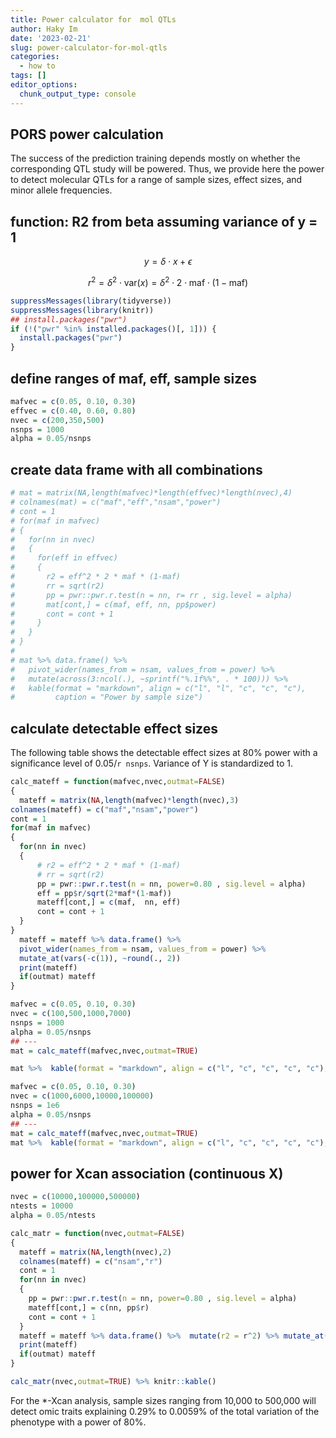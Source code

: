 ```yaml
---
title: Power calculator for  mol QTLs
author: Haky Im
date: '2023-02-21'
slug: power-calculator-for-mol-qtls
categories:
  - how to
tags: []
editor_options: 
  chunk_output_type: console
---
```


## PORS power calculation

The success of the prediction training depends mostly on whether the corresponding QTL study will be powered. Thus, we provide here the power to detect molecular QTLs for a range of sample sizes, effect sizes, and minor allele frequencies.

## function: R2 from beta assuming variance of y = 1

$$y = \delta \cdot x + \epsilon$$

$$r^2 = \delta^2 \cdot \text{var}(x) = \delta^2 \cdot 2 \cdot \text{maf} \cdot (1-\text{maf})$$

```r
suppressMessages(library(tidyverse))
suppressMessages(library(knitr))
## install.packages("pwr")
if (!("pwr" %in% installed.packages()[, 1])) {
  install.packages("pwr")
}
```

## define ranges of maf, eff, sample sizes

```r
mafvec = c(0.05, 0.10, 0.30) 
effvec = c(0.40, 0.60, 0.80) 
nvec = c(200,350,500) 
nsnps = 1000
alpha = 0.05/nsnps
```

## create data frame with all combinations

```r
# mat = matrix(NA,length(mafvec)*length(effvec)*length(nvec),4)
# colnames(mat) = c("maf","eff","nsam","power")
# cont = 1
# for(maf in mafvec)
# {
#   for(nn in nvec)
#   {
#     for(eff in effvec)
#     {
#       r2 = eff^2 * 2 * maf * (1-maf)
#       rr = sqrt(r2)
#       pp = pwr::pwr.r.test(n = nn, r= rr , sig.level = alpha)
#       mat[cont,] = c(maf, eff, nn, pp$power)
#       cont = cont + 1
#     }
#   }
# }
# 
# mat %>% data.frame() %>% 
#   pivot_wider(names_from = nsam, values_from = power) %>% 
#   mutate(across(3:ncol(.), ~sprintf("%.1f%%", . * 100))) %>% 
#   kable(format = "markdown", align = c("l", "l", "c", "c", "c"), 
#         caption = "Power by sample size") 
```

## calculate detectable effect sizes

The following table shows the detectable effect sizes at 80% power with a significance level of 0.05/`r nsnps`. Variance of Y is standardized to 1.

```r

calc_mateff = function(mafvec,nvec,outmat=FALSE)
{
  mateff = matrix(NA,length(mafvec)*length(nvec),3)
colnames(mateff) = c("maf","nsam","power")
cont = 1
for(maf in mafvec)
{
  for(nn in nvec)
  {
      # r2 = eff^2 * 2 * maf * (1-maf)
      # rr = sqrt(r2)
      pp = pwr::pwr.r.test(n = nn, power=0.80 , sig.level = alpha)
      eff = pp$r/sqrt(2*maf*(1-maf))
      mateff[cont,] = c(maf,  nn, eff)
      cont = cont + 1
  }
}
  mateff = mateff %>% data.frame() %>% 
  pivot_wider(names_from = nsam, values_from = power) %>% 
  mutate_at(vars(-c(1)), ~round(., 2)) 
  print(mateff)
  if(outmat) mateff
} 

mafvec = c(0.05, 0.10, 0.30) 
nvec = c(100,500,1000,7000) 
nsnps = 1000
alpha = 0.05/nsnps
## ---
mat = calc_mateff(mafvec,nvec,outmat=TRUE)

mat %>%  kable(format = "markdown", align = c("l", "c", "c", "c", "c"), caption = "Detectable effects w/1000 SNPs",label=NA) 

mafvec = c(0.05, 0.10, 0.30) 
nvec = c(1000,6000,10000,100000) 
nsnps = 1e6
alpha = 0.05/nsnps
## ---
mat = calc_mateff(mafvec,nvec,outmat=TRUE)
mat %>%  kable(format = "markdown", align = c("l", "c", "c", "c", "c"), caption = "Detectable effects w/1e6 SNPs",label=NA) 

```

## power for Xcan association (continuous X)
```r

nvec = c(10000,100000,500000) 
ntests = 10000
alpha = 0.05/ntests

calc_matr = function(nvec,outmat=FALSE)
{
  mateff = matrix(NA,length(nvec),2)
  colnames(mateff) = c("nsam","r")
  cont = 1
  for(nn in nvec)
  {
    pp = pwr::pwr.r.test(n = nn, power=0.80 , sig.level = alpha)
    mateff[cont,] = c(nn, pp$r)
    cont = cont + 1
  }
  mateff = mateff %>% data.frame() %>%  mutate(r2 = r^2) %>% mutate_at(vars(-c(1)), ~signif(., 2)) 
  print(mateff)
  if(outmat) mateff
} 

calc_matr(nvec,outmat=TRUE) %>% knitr::kable()

```


For the *-Xcan analysis, sample sizes ranging from 10,000 to 500,000 will detect omic traits explaining 0.29% to 0.0059% of the total variation of the phenotype with a power of 80%.


